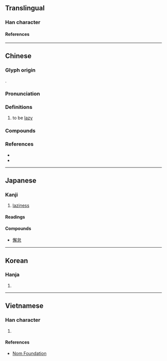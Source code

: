 {{character info/new}}
==Translingual==

===Han character===
{{Han char|rn=61|rad=心|as=13|sn=16|four=97052|canj=PNBQ|ids=⿰忄解}}

====References====
{{Han ref|kx=0405.190|dkj=11328|dj=0745.300|hdz=42362.070|uh=61C8}}

----

==Chinese==
{{zh-forms|alt=解,𠢲,𢢣}}

===Glyph origin===
{{Han etym}}
{{Han compound|心|alt1=忄|解|ls=psc|c1=s|c2=p}}.

===Pronunciation===
{{zh-pron
|m=xiè
|c=haai6
|mn=ml:hāi
|mc=y
|oc=y
|cat=
}}

===Definitions===
{{zh-hanzi}}

# to be [[lazy]]

===Compounds===
{{zh-der|不懈|匪懈|合作無懈|堅持不懈|夙夜不懈|夙夜匪懈|奮鬥不懈|少懈|常備不懈|懈弛|懈怠|懈意|懈慢|懈話|懈鬆|無懈可擊|鬆懈}}

===References===
* {{R:twedu|A01451}}
* {{R:yue:Hanzi}}

----

==Japanese==

===Kanji===
{{ja-kanji|grade=|rs=心13}}

# [[laziness]]

====Readings====
{{ja-readings
|goon=け
|kanon=かい
|kanyoon=げ
|kun=おこたる
}}

====Compounds====
* [[懈怠]]

----

==Korean==

===Hanja===
{{ko-hanja|해}}

# {{rfdef|ko|sort=心13}}

----

==Vietnamese==

===Han character===
{{vi-readings|rs=心13|reading=giải}}

# {{rfdef|vi|sort=心13}}

====References====
* [http://nomfoundation.org/common/nom_details.php?codepoint=61c8 Nom Foundation]